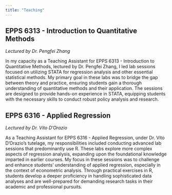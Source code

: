 ```yaml
---
title: "Teaching"
---
```

## EPPS 6313 - Introduction to Quantitative Methods
*Lectured by Dr. Pengfei Zhang*

In my capacity as a Teaching Assistant for EPPS 6313 - Introduction to Quantitative Methods, lectured by Dr. Pengfei Zhang, I led lab sessions focused on utilizing STATA for regression analysis and other essential statistical methods. My primary goal in these labs was to bridge the gap between theory and practice, ensuring students gain a thorough understanding of quantitative methods and their application. The sessions are designed to provide hands-on experience in STATA, equipping students with the necessary skills to conduct robust policy analysis and research.

## EPPS 6316 - Applied Regression
*Lectured by Dr. Vito D'Orazio*

As a Teaching Assistant for EPPS 6316 - Applied Regression, under Dr. Vito D'Orazio's tutelage, my responsibilities included conducting advanced lab sessions that predominantly use R. These labs explore more complex aspects of regression analysis, expanding upon the foundational knowledge imparted in earlier courses. My focus in these sessions was to challenge and enhance students' understanding of applied regression, especially in the context of econometric analysis. Through practical exercises in R, students develop a deeper proficiency in handling sophisticated data analyses and are well-prepared for demanding research tasks in their academic and professional pursuits.
